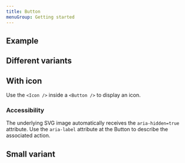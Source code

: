 ```yaml
---
title: Button
menuGroup: Getting started
---
```


## Example

<LiveCodeEditor />

## Different variants

<LiveCodeEditor example="variants" />

## With icon

Use the `<Icon />` inside a `<Button />` to display an icon.

### Accessibility

The underlying SVG image automatically receives the `aria-hidden=true`
attribute. Use the `aria-label` attribute at the Button to describe the
associated action.

<LiveCodeEditor example="icon" />

## Small variant

<LiveCodeEditor example="small" />
